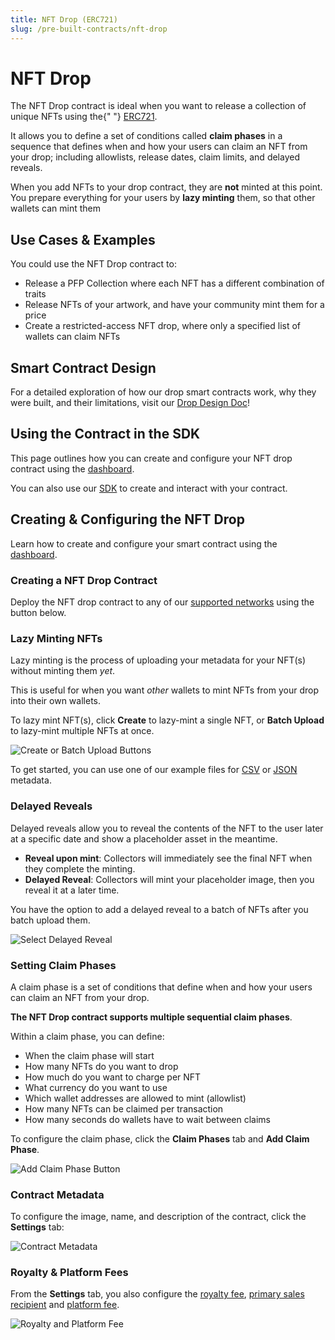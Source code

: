 ```yaml
---
title: NFT Drop (ERC721)
slug: /pre-built-contracts/nft-drop
---
```



# NFT Drop

<div className="deployContractBtnContainer" style={{ marginTop: -70 }}>
  <DeployThisContractButton
    link={"https://thirdweb.com/contracts/new/pre-built/drop/nft-drop"}
    contractType="nft-drop"
  />
</div>

<div className="heroGrid">
  <div>
    <p>
      The NFT Drop contract is ideal when you want to release a collection of
      unique NFTs using the{" "}
      <a href="https://eips.ethereum.org/EIPS/eip-721">ERC721</a>.
    </p>
    It allows you to define a set of conditions called <b>claim phases</b> in a sequence
    that defines when and how your users can claim an NFT from your drop; including
    allowlists, release dates, claim limits, and delayed reveals.
  </div>
  <div className="heroGridImageContainer">
    <YoutubeEmbed link={"https://www.youtube.com/embed/11waisJqLik"} />
  </div>
</div>

When you add NFTs to your drop contract, they are **not** minted at this point.
You prepare everything for your users by **lazy minting** them, so that other wallets can mint them

## Use Cases & Examples

You could use the NFT Drop contract to:

- Release a PFP Collection where each NFT has a different combination of traits
- Release NFTs of your artwork, and have your community mint them for a price
- Create a restricted-access NFT drop, where only a specified list of wallets can claim NFTs

<div className="row" style={{ marginBottom: 24 }}>
  <div className="col col--6" style={{ padding: 8 }}>
    <QuickstartCard
      name="Guide: Create an NFT Drop with an Allowlist & Multiple Claim Phases"
      link="https://blog.thirdweb.com/guides/create-nft-drop-with-claim-phases"
      image="/assets/icons/education.png"
    />
  </div>
  <div className="col col--6" style={{ padding: 8 }}>
    <QuickstartCard
      name="Guide: Create an NFT Drop with Delayed Reveal"
      link="https://blog.thirdweb.com/guides/nft-drop-with-delayed-reveal"
      image="/assets/icons/education.png"
    />
  </div>
  <div className="col col--6" style={{ padding: 8 }}>
    <QuickstartCard
      name="Guide: Deploy An NFT Drop on the Optimism Network"
      link="https://blog.thirdweb.com/guides/how-to-create-and-setup-a-claimable-nft-drop-on-optimism/"
      image="/assets/icons/education.png"
    />
  </div>
  <div className="col col--6" style={{ padding: 8 }}>
    <QuickstartCard
      name="Guide: Sell NFTs in a Custom ERC20 Token"
      link="https://blog.thirdweb.com/guides/how-to-sell-nfts-in-a-custom-erc20-token/"
      image="/assets/icons/education.png"
    />
  </div>
</div>

## Smart Contract Design

For a detailed exploration of how our drop smart contracts work, why they were built,
and their limitations, visit our [Drop Design Doc](/contracts/design/Drop)!

<div className="row" style={{ marginBottom: 24 }}>
  <div className="col col--12" style={{ marginTop: 8 }}>
    <QuickstartCard
      name="Drop Smart Contract Design Document"
      link="/contracts/design/Drop"
      image="/assets/icons/drop.png"
    />
  </div>
</div>

## Using the Contract in the SDK

This page outlines how you can create and configure your NFT drop contract using the [dashboard](https://thirdweb.com/dashboard).

You can also use our [SDK](/sdk) to create and interact with your contract.

<div className="row" style={{ marginBottom: 24 }}>
  <div className="col col--12" style={{ marginTop: 8 }}>
    <QuickstartCard
      name="Using the NFT Drop Contract in the SDK"
      link="/sdk/interacting-with-contracts/nft-drop"
      image="/assets/icons/drop.png"
    />
  </div>
</div>

## Creating & Configuring the NFT Drop

Learn how to create and configure your smart contract using the [dashboard](https://thirdweb.com/dashboard).

### Creating a NFT Drop Contract

Deploy the NFT drop contract to any of our
[supported networks](https://blog.thirdweb.com/guides/which-network-should-you-use) using the button below.

<div style={{ width: "fit-content" }}>
  <DeployThisContractButton
    link={"https://thirdweb.com/contracts/new/pre-built/token/nft-drop"}
    contractType="nft-drop"
  />
</div>

### Lazy Minting NFTs

Lazy minting is the process of uploading your metadata for your NFT(s) without minting them _yet_.

This is useful for when you want _other_ wallets to mint NFTs from your drop into their own wallets.

To lazy mint NFT(s), click **Create** to lazy-mint a single NFT, or **Batch Upload** to lazy-mint multiple NFTs at once.

![Create or Batch Upload Buttons](../assets/nft-drop-create.png)

To get started, you can use one of our example files for [CSV](https://thirdweb.com/example.csv) or [JSON](https://nightly.thirdweb.com/example.json) metadata.

<div className="row" style={{ marginBottom: 24 }}>
  <div className="col col--12" style={{ marginTop: 8 }}>
    <QuickstartCard
      name="Guide: Batch Upload NFT Metadata"
      link="https://blog.thirdweb.com/guides/how-to-batch-upload/"
      image="/assets/icons/education.png"
    />
  </div>
</div>

### Delayed Reveals

Delayed reveals allow you to reveal the contents of the NFT to the user later at a specific date and show a placeholder asset in the meantime.

- **Reveal upon mint**: Collectors will immediately see the final NFT when they complete the minting.
- **Delayed Reveal**: Collectors will mint your placeholder image, then you reveal it at a later time.

<div className="row" style={{ marginBottom: 24 }}>
  <div className="col col--12" style={{ marginTop: 8 }}>
    <QuickstartCard
      name="Guide: Release an NFT drop with Delayed Reveal"
      link="https://blog.thirdweb.com/guides/nft-drop-with-delayed-reveal/"
      image="/assets/icons/education.png"
    />
  </div>
</div>

You have the option to add a delayed reveal to a batch of NFTs after you batch upload them.

![Select Delayed Reveal](../assets/select-delayed-reveal.png)

### Setting Claim Phases

A claim phase is a set of conditions that define when and how your users can claim an NFT from your drop.

**The NFT Drop contract supports multiple sequential claim phases**.

Within a claim phase, you can define:

- When the claim phase will start
- How many NFTs do you want to drop
- How much do you want to charge per NFT
- What currency do you want to use
- Which wallet addresses are allowed to mint (allowlist)
- How many NFTs can be claimed per transaction
- How many seconds do wallets have to wait between claims

To configure the claim phase, click the **Claim Phases** tab and **Add Claim Phase**.

![Add Claim Phase Button](../assets/nft-drop-add-claim-phase.png)

### Contract Metadata

To configure the image, name, and description of the contract, click the **Settings** tab:

![Contract Metadata](../assets/nft-drop-settings-metadata.png)

### Royalty & Platform Fees

From the **Settings** tab, you also configure the [royalty fee](/dashboard/contract-settings),
[primary sales recipient](/dashboard/contract-settings#primary-sales-recipient)
and [platform fee](/dashboard/contract-settings).

![Royalty and Platform Fee](../assets/more-settings.png)
